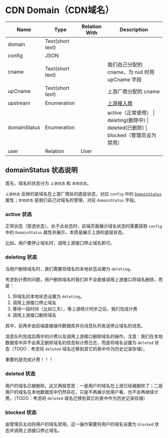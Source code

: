 # CDN Domain（CDN域名）

| Name         | Type             | Relation With | Description                        |
|--------------|------------------|---------------|------------------------------------|
| domain       | Text(short text) |               |                                    |
| config       | JSON             |               |                                    |
| cname        | Text(short text) |               | 我们自己分配的 cname，为 null 时用 upCname 字段 |
| upCname      | Text(short text) |               | 上游厂商分配的 cname                      |
| upstream     | Enumeration      |               | [上游接入商](../厂商名称.mdx)               |
| domainStatus | Enumeration      |               | active（正常使用） \| deleting(删除中) \| deleted(已删除) \| blocked（管理员设为禁用） |
| user         | Relation         | User          |                                    |


## domainStatus 状态说明

首先，域名的状态分为 `上游状态` 和 `本地状态`。

`上游状态` 反映的是域名在上游厂商处的底层状态，对应 `config` 中的 [`DomainStatus`](https://docs.ksyun.com/documents/196#3) 属性；`本地状态` 是我们自己对域名的管理，对应 `domainStatus` 字段。

### active 状态

正常状态（穿透状态）。处于此状态时，前端页面展示域名状态时需要获取 `config` 中的 `DomainStatus` 属性并展示，本质是展示上游的底层状态。

比如，用户要停止域名时，调用上游接口停止域名即可。

### deleting 状态

当用户删除域名时，我们需要将域名的本地状态设置为 `deleting`。

考虑到计费的问题，用户删除域名时我们并不会直接调用上游接口将域名删除，而是：

1. 将域名的本地状态设置为  `deleting`。
2. 调用上游接口停止域名
3. 等待一段时间（比如三天），等上游统计同步之后，我们完成计费
4. 调用上游接口删除域名

其中，前两步由前端直接操作数据库并向消息队列发送停止域名的消息。

消息队列完成后两步的计费以及调用上游接口删除域名的操作。注意：我们在本地数据库中并不会真正删除域名的信息和计费日志，而是将域名设置为 `deleted` 状态（TODO：考虑将 `deleted` 域名迁移到其它的表中作为历史记录存储）。

重要的是完成计费！！！

### deleted 状态

用户的域名已被删除，这又两层意思：一是用户的域名在上游已经被删除了；二是用户的域名在本地数据库中仍然存在，只是不再展示给用户看、也不会再继续计费。（TODO：考虑将 `deleted` 域名迁移到其它的表中作为历史记录存储）


### blocked 状态

由管理员主动将用户的域名禁用。这一操作需要将用户的域名设置为 `blocked` 状态并调用上游接口停止域名。